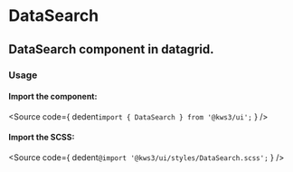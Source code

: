 
<Version />

<Meta of={Stories} />

# DataSearch
## DataSearch component in datagrid.

<Canvas of={Stories.Main} />
<Controls />

### Usage
#### Import the component:
<Source
  code={
    dedent`import { DataSearch } from '@kws3/ui';`
  }
/>

#### Import the SCSS:
<Source
  code={
    dedent`@import '@kws3/ui/styles/DataSearch.scss';`
  }
/>
